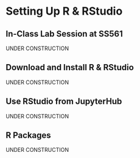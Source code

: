 # Setting Up R & RStudio

## In-Class Lab Session at SS561

[UNDER CONSTRUCTION]{.red-text}

## Download and Install R & RStudio

[UNDER CONSTRUCTION]{.red-text}

## Use RStudio from JupyterHub

[UNDER CONSTRUCTION]{.red-text}

## R Packages

[UNDER CONSTRUCTION]{.red-text}
